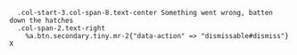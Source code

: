 ```.flash-alert.notice{"data-controller" => "dismissable", role: "notice"}
  .col-start-3.col-span-8.text-center Something went wrong, batten down the hatches
  .col-span-2.text-right
    %a.btn.secondary.tiny.mr-2{"data-action" => "dismissable#dismiss"} X
```